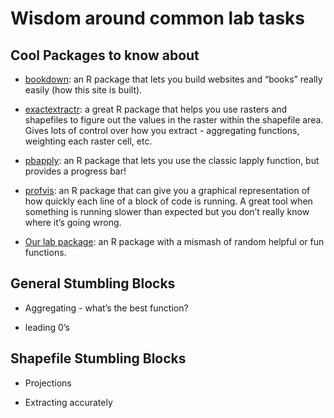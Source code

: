 # Wisdom around common lab tasks {-}

## Cool Packages to know about 

* [bookdown](https://bookdown.org/yihui/bookdown/): an R package that lets you build websites and "books" really easily (how this site is built). 
* [exactextractr](https://rdrr.io/cran/exactextractr/): a great R package that helps you use rasters and shapefiles to figure out the values in the raster within the shapefile area. Gives lots of control over how you extract - aggregating functions, weighting each raster cell, etc. 
* [pbapply](https://www.rdocumentation.org/packages/pbapply/versions/1.4-3/topics/pbapply): an R package that lets you use the classic lapply function, but provides a progress bar!
* [profvis](http://rstudio.github.io/profvis/): an R package that can give you a graphical representation of how quickly each line of a block of code is running. A great tool when something is running slower than expected but you don't really know where it's going wrong. 

* [Our lab package](https://github.com/Duke-EJ-Lab/lab.tools): an R package with a mismash of random helpful or fun functions. 

## General Stumbling Blocks

* Aggregating - what's the best function?

* leading 0's 


## Shapefile Stumbling Blocks 

* Projections

* Extracting accurately
